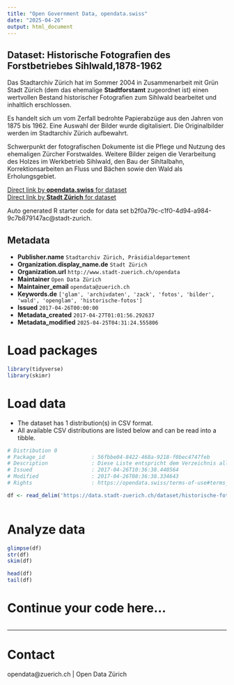 ```yaml
---
title: "Open Government Data, opendata.swiss"
date: "2025-04-26"
output: html_document
---
```


## Dataset: Historische Fotografien des Forstbetriebes Sihlwald,1878-1962

Das Stadtarchiv Zürich hat im Sommer 2004 in Zusammenarbeit mit Grün Stadt Zürich (dem das ehemalige **Stadtforstamt** zugeordnet ist) einen wertvollen Bestand historischer Fotografien zum Sihlwald bearbeitet und inhaltlich erschlossen.

Es handelt sich um vom Zerfall bedrohte Papierabzüge aus den Jahren von 1875 bis 1962. Eine Auswahl der Bilder wurde digitalisiert. Die Originalbilder werden im Stadtarchiv Zürich aufbewahrt.

Schwerpunkt der fotografischen Dokumente ist die Pflege und Nutzung des ehemaligen Zürcher Forstwaldes. Weitere Bilder zeigen die Verarbeitung des Holzes im Werkbetrieb Sihlwald, den Bau der Sihltalbahn, Korrektionsarbeiten an Fluss und Bächen sowie den Wald als Erholungsgebiet. 

[Direct link by **opendata.swiss** for dataset](https://opendata.swiss/de/dataset/historische-fotografien-des-forstbetriebes-sihlwald1878-1962)<br>
[Direct link by **Stadt Zürich** for dataset](https://data.stadt-zuerich.ch/dataset/historische-fotografien-des-forstbetriebes-sihlwald-1878-1962)

Auto generated R starter code for data set b2f0a79c-c1f0-4d94-a984-9c7b879147ac@stadt-zurich.

## Metadata

- **Publisher.name** `Stadtarchiv Zürich, Präsidialdepartement`
- **Organization.display_name.de** `Stadt Zürich`
- **Organization.url** `http://www.stadt-zuerich.ch/opendata`
- **Maintainer** `Open Data Zürich`
- **Maintainer_email** `opendata@zuerich.ch`
- **Keywords.de** `['glam', 'archivdaten', 'zack', 'fotos', 'bilder', 'wald', 'openglam', 'historische-fotos']`
- **Issued** `2017-04-26T00:00:00`
- **Metadata_created** `2017-04-27T01:01:56.292637`
- **Metadata_modified** `2025-04-25T04:31:24.555806`


# Load packages

```r

library(tidyverse)
library(skimr)

```

# Load data

-   The dataset has 1 distribution(s) in CSV format.
-   All available CSV distributions are listed below and can be read into a tibble.

```r

# Distribution 0
# Package_id               : 56fbbe04-8422-468a-9218-f0bec4747feb
# Description              : Diese Liste entspricht dem Verzeichnis aller Fotos dieser Sammlung und enthält alle Metadaten zu den einzelnen Fotos.
# Issued                   : 2017-04-26T10:36:38.440564
# Modified                 : 2017-04-26T08:36:38.334643
# Rights                   : https://opendata.swiss/terms-of-use#terms_by

df <- read_delim('https://data.stadt-zuerich.ch/dataset/historische-fotografien-des-forstbetriebes-sihlwald-1878-1962/download/Metadaten_Fotosammlung_Sihlwald.csv')



```

# Analyze data

```r

glimpse(df)
str(df)
skim(df)

head(df)
tail(df)

```

# Continue your code here...

```r

```

------------------------------------------------------------------------

# Contact

opendata@zuerich.ch | Open Data Zürich
